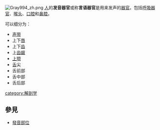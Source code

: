 [[File:Gray994_zh.png|thumb]]
[[人|人]]的'''发音器官'''或称'''言语器官'''是用来发声的[[器官|器官]]。包括[[呼吸器官|呼吸器官]]、[[喉头|喉头]]、[[口腔|口腔]]和[[鼻腔|鼻腔]]。

可以细分为：
*[[声带|声带]]
*上下[[唇|唇]]
*上下[[齿|齿]]
*上[[齿龈|齿龈]]
*[[上颚|上颚]]
*[[舌|舌]]尖
*舌前部
*舌中部
*舌后部
{{语言小作品}}
[[category:解剖学|category:解剖学]]

== 參見 ==
* [[發音部位|發音部位]]